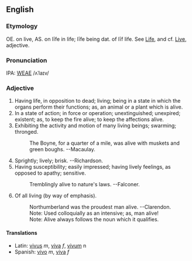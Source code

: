 ==English==
===Etymology===
OE. on live, AS. on li&#772;fe in life; li&#772;fe being dat. of li&#772;f life.  See [[Life]], and cf. [[Live]], adjective.

===Pronunciation===
IPA: [[WEAE]] /ʌˈlaɪv/

===Adjective===
# Having life, in opposition to dead; living; being in a state in which the organs perform their functions; as, an animal or a plant which is alive.
# In a state of action; in force or operation; unextinguished; unexpired; existent; as, to keep the fire alive; to keep the affections alive.
# Exhibiting the activity and motion of many living beings; swarming; thronged.
#:    The Boyne, for a quarter of a mile, was alive with muskets and green boughs. --Macaulay.
# Sprightly; lively; brisk. --Richardson.
# Having susceptibility; easily impressed; having lively feelings, as opposed to apathy; sensitive.
#:    Tremblingly alive to nature's laws. --Falconer.
# Of all living (by way of emphasis).
#:    Northumberland was the proudest man alive. --Clarendon.
#:    Note: Used colloquially as an intensive; as, man alive!
#:    Note: Alive always follows the noun which it qualifies.
<!-- material copied from Webster's Revised Unabridged Dictionary (1913) -->

====Translations====
*Latin: [[vivum|vivus]] ''m'', [[vivum|viva]] ''f'', [[vivum]] n
*Spanish: [[vivo]] ''m'', [[vivo|viva]] ''f''